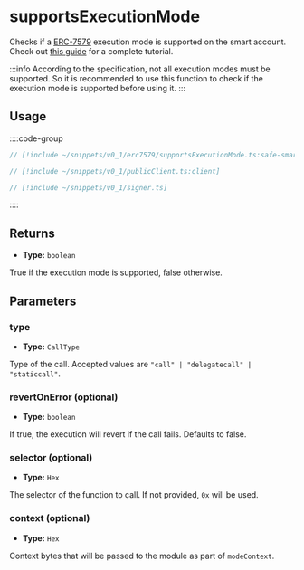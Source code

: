 
<VersionWarning version="0.1" />

# supportsExecutionMode

Checks if a [ERC-7579](https://eips.ethereum.org/EIPS/eip-7579) execution mode is supported on the smart account. Check out [this guide](/permissionless/core/how-to/accounts/use-erc7579-account) for a complete tutorial.

:::info
According to the specification, not all execution modes must be supported. So it is recommended to use this function to check if the execution mode is supported before using it.
:::

## Usage

::::code-group

```ts [example.ts]
// [!include ~/snippets/v0_1/erc7579/supportsExecutionMode.ts:safe-smart-account-client]
```

```ts [publicClient.ts]
// [!include ~/snippets/v0_1/publicClient.ts:client]
```

```ts [signer.ts]
// [!include ~/snippets/v0_1/signer.ts]
```

::::

## Returns

- **Type:** `boolean`

True if the execution mode is supported, false otherwise.

## Parameters

### type

- **Type:** `CallType`

Type of the call. Accepted values are `"call" | "delegatecall" | "staticcall"`.

### revertOnError (optional)

- **Type:** `boolean`

If true, the execution will revert if the call fails. Defaults to false.

### selector (optional)

- **Type:** `Hex`

The selector of the function to call. If not provided, `0x` will be used.

### context (optional)

- **Type:** `Hex`

Context bytes that will be passed to the module as part of `modeContext`.
